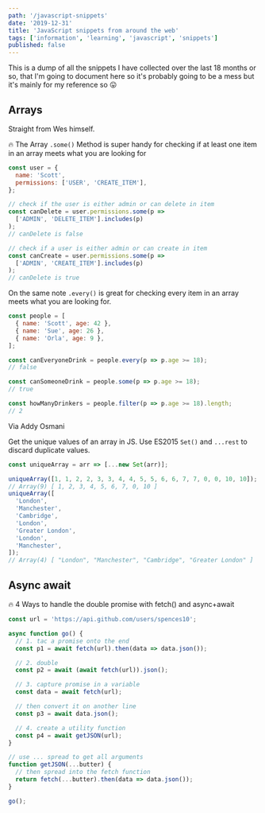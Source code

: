 ```yaml
---
path: '/javascript-snippets'
date: '2019-12-31'
title: 'JavaScript snippets from around the web'
tags: ['information', 'learning', 'javascript', 'snippets']
published: false
---
```


This is a dump of all the snippets I have collected over the last 18
months or so, that I'm going to document here so it's probably going
to be a mess but it's mainly for my reference so 😛

## Arrays

Straight from Wes himself.

🔥 The Array `.some()` Method is super handy for checking if at least
one item in an array meets what you are looking for

```js
const user = {
  name: 'Scott',
  permissions: ['USER', 'CREATE_ITEM'],
};

// check if the user is either admin or can delete in item
const canDelete = user.permissions.some(p =>
  ['ADMIN', 'DELETE_ITEM'].includes(p)
);
// canDelete is false

// check if a user is either admin or can create in item
const canCreate = user.permissions.some(p =>
  ['ADMIN', 'CREATE_ITEM'].includes(p)
);
// canDelete is true
```

On the same note `.every()` is great for checking every item in an
array meets what you are looking for.

```js
const people = [
  { name: 'Scott', age: 42 },
  { name: 'Sue', age: 26 },
  { name: 'Orla', age: 9 },
];

const canEveryoneDrink = people.every(p => p.age >= 18);
// false

const canSomeoneDrink = people.some(p => p.age >= 18);
// true

const howManyDrinkers = people.filter(p => p.age >= 18).length;
// 2
```

Via Addy Osmani

Get the unique values of an array in JS. Use ES2015 `Set()` and
`...rest` to discard duplicate values.

```js  react-live
const uniqueArray = arr => [...new Set(arr)];

uniqueArray([1, 1, 2, 2, 3, 3, 4, 4, 5, 5, 6, 6, 7, 7, 0, 0, 10, 10]);
// Array(9) [ 1, 2, 3, 4, 5, 6, 7, 0, 10 ]
uniqueArray([
  'London',
  'Manchester',
  'Cambridge',
  'London',
  'Greater London',
  'London',
  'Manchester',
]);
// Array(4) [ "London", "Manchester", "Cambridge", "Greater London" ]
```

## Async await

🔥 4 Ways to handle the double promise with fetch() and async+await

```js
const url = 'https://api.github.com/users/spences10';

async function go() {
  // 1. tac a promise onto the end
  const p1 = await fetch(url).then(data => data.json());

  // 2. double
  const p2 = await (await fetch(url)).json();

  // 3. capture promise in a variable
  const data = await fetch(url);

  // then convert it on another line
  const p3 = await data.json();

  // 4. create a utility function
  const p4 = await getJSON(url);
}

// use ... spread to get all arguments
function getJSON(...butter) {
  // then spread into the fetch function
  return fetch(...butter).then(data => data.json());
}

go();
```
